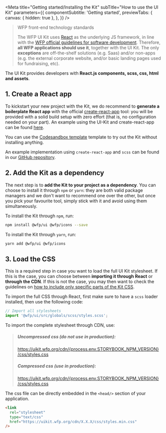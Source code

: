 

<Meta
  title="Getting started/Installing the Kit"
  subTitle="How to use the UI Kit"
  parameters={{
    componentSubtitle: 'Getting started',
    previewTabs: {
      canvas: { hidden: true },
    },
  }}
/>

> WFP front-end technology standards
>
> The WFP UI Kit uses [React](https://reactjs.org/) as the underlying JS framework, in line with the [WFP official guidelines for software development](https://newgo.wfp.org/documents/software-solutions-technology-stack). Therefore, **all WFP applications should use it**, together with the UI Kit. The only **exceptions** are off-the-shelf solutions (e.g. Saas) and/or non-apps (e.g. the external corporate website, and/or basic landing pages used for fundraising, etc).

The UI Kit provides developers with **React.js components, scss, css, html and assets**.

## 1. Create a React app

To kickstart your new project with the Kit, we do recommend to **generate a boilerplate React app** with the official [create-react-app](https://github.com/facebook/create-react-app) tool: you will be provided with a solid build setup with zero effort (that is, no configuration needed on your part). An example using the UI-Kit and create-react-app can be found [here](https://github.com/wfp/ui/tree/master/examples/create-react-app).

You can use the [Codesandbox template](https://codesandbox.io/s/wfp-ui-template-5bef8) template to try out the Kit without installing anything.

An example implementation using `create-react-app` and `scss` can be found in our [GitHub repository](https://github.com/wfp/ui/tree/master/examples/create-react-app).

## 2. Add the Kit as a dependency

The next step is to **add the Kit to your project as a dependency**. You can choose to install it through `npm` or `yarn`: they are both valid package managers and we don't want to recommend one over the other, but once you pick your favourite tool, simply stick with it and avoid using them simultaneously.

To install the Kit through `npm`, run:

```bash
npm install @wfp/ui @wfp/icons --save
```

To install the Kit through `yarn`, run:

```bash
yarn add @wfp/ui @wfp/icons
```

## 3. Load the CSS

This is a required step in case you want to load the full UI Kit stylesheet. If this is the case, you can choose between **importing it through React** or **through the CDN**. If this is not the case, you may then want to check the guidelines on [how to include only specific parts of the Kit CSS](https://uikit.wfp.org/docs/index.html?path=/story/getting-started-using-the-kit--page).

To import the full CSS through React, first make sure to have a `scss` loader installed, then use the following code:

```jsx
// Import all stylesheets
import '@wfp/ui/src/globals/scss/styles.scss';
```

To import the complete stylesheet through CDN, use:

> <div>
>   <h5>Uncompressed css (do not use in production):</h5>
>   <a
>     href={`https://uikit.wfp.org/cdn/${process.env.STORYBOOK_NPM_VERSION}/css/styles.css`}
>     target="_blank">
>     https://uikit.wfp.org/cdn/{process.env.STORYBOOK_NPM_VERSION}
>     /css/styles.css
>   </a>
>   <h5>Compressed css (use in production):</h5>
>   <a
>     href={`https://uikit.wfp.org/cdn/${process.env.STORYBOOK_NPM_VERSION}/css/styles.min.css`}
>     target="_blank">
>     https://uikit.wfp.org/cdn/{process.env.STORYBOOK_NPM_VERSION}
>     /css/styles.css
>   </a>
> </div>

The css file can be directly embedded in the `<head/>` section of your application.

```html
<link
  rel="stylesheet"
  type="text/css"
  href="https://uikit.wfp.org/cdn/X.X.X/css/styles.min.css"
/>
```
